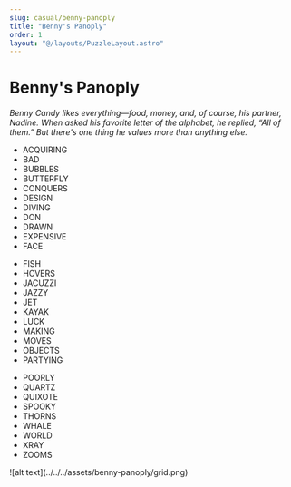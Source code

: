 ```yaml
---
slug: casual/benny-panoply
title: "Benny's Panoply"
order: 1
layout: "@/layouts/PuzzleLayout.astro"
---
```


# Benny&#39;s Panoply

_Benny Candy likes everything—food, money, and, of course, his partner, Nadine. When asked his favorite letter of the alphabet, he replied, “All of them.” But there's one thing he values more than anything else._

<Puzzle />

<div class="flex gap-10">
    <div class="flex gap-2 list-disc marker:text-black" style={{fontFamily: "Roboto Mono, monospace"}}>
        <ul>
            <li>ACQUIRING</li>
            <li>BAD</li>
            <li>BUBBLES</li>
            <li>BUTTERFLY</li>
            <li>CONQUERS</li>
            <li>DESIGN</li>
            <li>DIVING</li>
            <li>DON</li>
            <li>DRAWN</li>
            <li>EXPENSIVE</li>
            <li>FACE</li>
        </ul>
        <ul>
            <li>FISH</li>
            <li>HOVERS</li>
            <li>JACUZZI</li>
            <li>JAZZY</li>
            <li>JET</li>
            <li>KAYAK</li>
            <li>LUCK</li>
            <li>MAKING</li>
            <li>MOVES</li>
            <li>OBJECTS</li>
            <li>PARTYING</li>
        </ul>
        <ul>
            <li>POORLY</li>
            <li>QUARTZ</li>
            <li>QUIXOTE</li>
            <li>SPOOKY</li>
            <li>THORNS</li>
            <li>WHALE</li>
            <li>WORLD</li>
            <li>XRAY</li>
            <li>ZOOMS</li>
        </ul>
    </div>
    ![alt text](../../../assets/benny-panoply/grid.png)
</div>